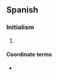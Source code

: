 ==Spanish==

===Initialism===
{{rfc-header|Initialism}}
{{head|es|initialism}}

# {{l|en|NAFTA|gloss=North American Free Trade Agreement}} {{initialism of|lang=es|Tratado de Libre Comercio de América del Norte}}

====Coordinate terms====
* {{l|es|AEUMC|gloss=Acuerdo Estados Unidos-México-Canadá}}